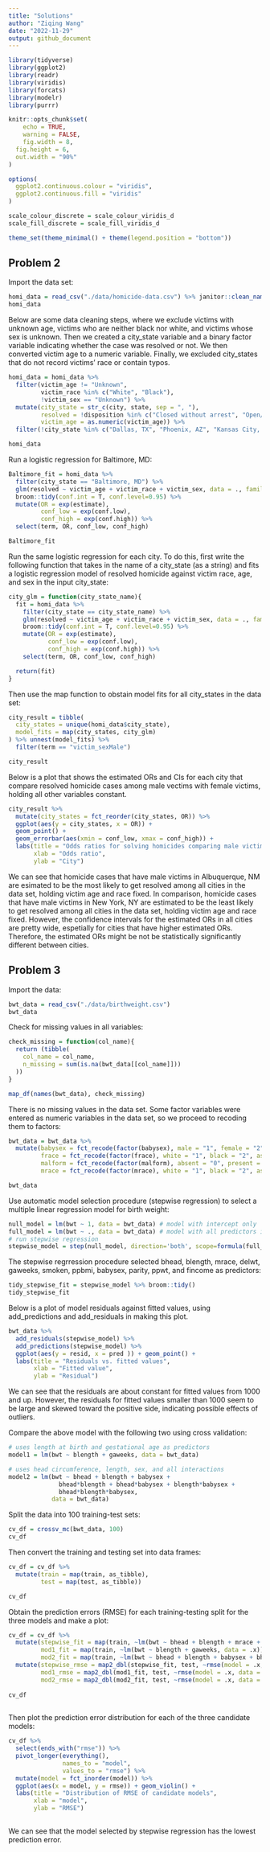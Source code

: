 ```yaml
---
title: "Solutions"
author: "Ziqing Wang"
date: "2022-11-29"
output: github_document
---
```


```r
library(tidyverse)
library(ggplot2)
library(readr)
library(viridis)
library(forcats)
library(modelr)
library(purrr)

knitr::opts_chunk$set(
	echo = TRUE,
	warning = FALSE,
	fig.width = 8, 
  fig.height = 6,
  out.width = "90%"
)

options(
  ggplot2.continuous.colour = "viridis",
  ggplot2.continuous.fill = "viridis"
)

scale_colour_discrete = scale_colour_viridis_d
scale_fill_discrete = scale_fill_viridis_d

theme_set(theme_minimal() + theme(legend.position = "bottom"))
```

## Problem 2

Import the data set:
```r
homi_data = read_csv("./data/homicide-data.csv") %>% janitor::clean_names()
homi_data
```

Below are some data cleaning steps, where we exclude victims with unknown age, victims who are neither black nor white, and victims whose sex is unknown. Then we created a city_state variable and a binary factor variable indicating whether the case was resolved or not. We then converted victim age to a numeric variable. Finally, we excluded city_states that do not record victims' race or contain typos. 
```r
homi_data = homi_data %>%
  filter(victim_age != "Unknown",
         victim_race %in% c("White", "Black"),
         !victim_sex == "Unknown") %>%
  mutate(city_state = str_c(city, state, sep = ", "),
         resolved = !disposition %in% c("Closed without arrest", "Open/No arrest"),
         victim_age = as.numeric(victim_age)) %>%
  filter(!city_state %in% c("Dallas, TX", "Phoenix, AZ", "Kansas City, MO", "Tulsa, AL"))

homi_data
```

Run a logistic regression for Baltimore, MD:
```r
Baltimore_fit = homi_data %>%
  filter(city_state == "Baltimore, MD") %>%
  glm(resolved ~ victim_age + victim_race + victim_sex, data = ., family = binomial()) %>%
  broom::tidy(conf.int = T, conf.level=0.95) %>% 
  mutate(OR = exp(estimate),
         conf_low = exp(conf.low),
         conf_high = exp(conf.high)) %>%
  select(term, OR, conf_low, conf_high)

Baltimore_fit
```

Run the same logistic regression for each city. To do this, first write the following function that takes in the name of a city_state (as a string) and fits a logistic regression model of resolved homicide against victim race, age, and sex in the input city_state:
```r
city_glm = function(city_state_name){
  fit = homi_data %>%
    filter(city_state == city_state_name) %>%
    glm(resolved ~ victim_age + victim_race + victim_sex, data = ., family = binomial()) %>%
    broom::tidy(conf.int = T, conf.level=0.95) %>% 
    mutate(OR = exp(estimate),
           conf_low = exp(conf.low),
           conf_high = exp(conf.high)) %>%
    select(term, OR, conf_low, conf_high)

  return(fit)
}

```

Then use the map function to obstain model fits for all city_states in the data set:
```r
city_result = tibble(
  city_states = unique(homi_data$city_state),
  model_fits = map(city_states, city_glm)
) %>% unnest(model_fits) %>%
  filter(term == "victim_sexMale")

city_result 
```
Below is a plot that shows the estimated ORs and CIs for each city that compare resolved homicide cases among male vectims with female victims, holding all other variables constant.
```r
city_result %>% 
  mutate(city_states = fct_reorder(city_states, OR)) %>%
  ggplot(aes(y = city_states, x = OR)) +
  geom_point() +
  geom_errorbar(aes(xmin = conf_low, xmax = conf_high)) +
  labs(title = "Odds ratios for solving homicides comparing male victims to female victims, keeping all other variables fixed",
       xlab = "Odds ratio",
       ylab = "City")
```
We can see that homicide cases that have male victims in Albuquerque, NM are esimated to be the most likely to get resolved among all cities in the data set, holding victim age and race fixed. In comparison, homicide cases that have male victims in New York, NY are estimated to be the least likely to get resolved among all cities in the data set, holding victim age and race fixed. However, the confidence intervals for the estimated ORs in all cities are pretty wide, espetially for cities that have higher estimated ORs. Therefore, the estimated ORs might be not be statistically significantly different between cities. 

## Problem 3

Import the data:
```r
bwt_data = read_csv("./data/birthweight.csv")
bwt_data
```

Check for missing values in all variables:
```r
check_missing = function(col_name){
  return (tibble(
    col_name = col_name,
    n_missing = sum(is.na(bwt_data[[col_name]]))
  ))
}

map_df(names(bwt_data), check_missing)
```
There is no missing values in the data set. Some factor variables were entered as numeric variables in the data set, so we proceed to recoding them to factors:
```r
bwt_data = bwt_data %>%
  mutate(babysex = fct_recode(factor(babysex), male = "1", female = "2"),
         frace = fct_recode(factor(frace), white = "1", black = "2", asian = "3", puerto_rican = "4", other = "8", unknown = "9"),
         malform = fct_recode(factor(malform), absent = "0", present = "1"),
         mrace = fct_recode(factor(mrace), white = "1", black = "2", asian = "3", puerto_rican = "4", other = "8")) 

bwt_data
```

Use automatic model selection procedure (stepwise regression) to select a multiple linear regression model for birth weight:
```r
null_model = lm(bwt ~ 1, data = bwt_data) # model with intercept only
full_model = lm(bwt ~ ., data = bwt_data) # model with all predictors in the data set
# run stepwise regression 
stepwise_model = step(null_model, direction='both', scope=formula(full_model), trace=0)
```

The stepwise regrression procedure selected bhead, blength, mrace, delwt, gaweeks, smoken, ppbmi, babysex, parity, ppwt, and fincome as predictors:
```r
tidy_stepwise_fit = stepwise_model %>% broom::tidy()
tidy_stepwise_fit
```
Below is a plot of model residuals against fitted values, using add_predictions and add_residuals in making this plot.

```r
bwt_data %>% 
  add_residuals(stepwise_model) %>%
  add_predictions(stepwise_model) %>%
  ggplot(aes(y = resid, x = pred )) + geom_point() +
  labs(title = "Residuals vs. fitted values",
       xlab = "Fitted value",
       ylab = "Residual")
```
We can see that the residuals are about constant for fitted values from 1000 and up. However, the residuals for fitted values smaller than 1000 seem to be large and skewed toward the positive side, indicating possible effects of outliers.  

Compare the above model with the following two using cross validation:
```r
# uses length at birth and gestational age as predictors
model1 = lm(bwt ~ blength + gaweeks, data = bwt_data)

# uses head circumference, length, sex, and all interactions
model2 = lm(bwt ~ bhead + blength + babysex + 
              bhead*blength + bhead*babysex + blength*babysex +
              bhead*blength*babysex,
            data = bwt_data)
```

Split the data into 100 training-test sets:
```r
cv_df = crossv_mc(bwt_data, 100)
cv_df
```
Then convert the training and testing set into data frames:
```r
cv_df = cv_df %>%
  mutate(train = map(train, as_tibble),
         test = map(test, as_tibble))

cv_df
```

Obtain the prediction errors (RMSE) for each training-testing split for the three models and make a plot:
```r
cv_df = cv_df %>%
  mutate(stepwise_fit = map(train, ~lm(bwt ~ bhead + blength + mrace + delwt + gaweeks + smoken + ppbmi + babysex + parity + ppwt + fincome, data = .x)),
         mod1_fit = map(train, ~lm(bwt ~ blength + gaweeks, data = .x)),
         mod2_fit = map(train, ~lm(bwt ~ bhead + blength + babysex + bhead*blength + bhead*babysex + blength*babysex + bhead*blength*babysex, data = .x))) %>%
  mutate(stepwise_rmse = map2_dbl(stepwise_fit, test, ~rmse(model = .x, data = .y)),
         mod1_rmse = map2_dbl(mod1_fit, test, ~rmse(model = .x, data = .y)),
         mod2_rmse = map2_dbl(mod2_fit, test, ~rmse(model = .x, data = .y)))
  
cv_df
  
```

Then plot the prediction error distribution for each of the three candidate models:
```r
cv_df %>%
  select(ends_with("rmse")) %>%
  pivot_longer(everything(),
               names_to = "model",
               values_to = "rmse") %>%
  mutate(model = fct_inorder(model)) %>% 
  ggplot(aes(x = model, y = rmse)) + geom_violin() +
  labs(title = "Distribution of RMSE of candidate models",
       xlab = "model",
       ylab = "RMSE")
  
```

We can see that the model selected by stepwise regression has the lowest prediction error. 

